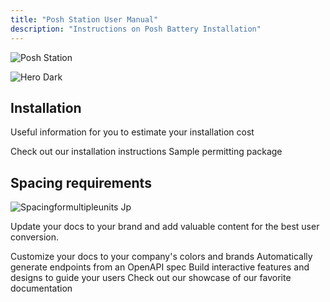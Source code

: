```yaml
---
title: "Posh Station User Manual"
description: "Instructions on Posh Battery Installation"
---
```



<img
  className="block dark:hidden"
  src="/Render2.jpg"
  alt="Posh Station"
  title={true}
/>

<img
  className="hidden dark:block"
  src="/images/hero-dark.png"
  alt="Hero Dark"
/>

## Installation

Useful information for you to estimate your installation cost

<CardGroup cols={2}>
  <Card title="Installation Manual" icon="pen-to-square" href="https://drive.google.com/file/d/1Y4ZIH-YdOn9xrn5JyDawO15v29C8RfTb/view">
    Check out our installation instructions
  </Card>
  <Card title="Permitting Package" icon="image" href="https://drive.google.com/file/d/1VeCcR0ljAuRP8uZKk3XtOMkrDjmgeA0M/view">
    Sample permitting package
  </Card>
</CardGroup>

## Spacing requirements

![Spacingformultipleunits Jp](/images/Spacingformultipleunits.jpg)

Update your docs to your brand and add valuable content for the best user conversion.

<CardGroup cols={2}>
  <Card title="Customize Style" icon="palette" href="https://mintlify.com/docs/settings/global">
    Customize your docs to your company's colors and brands
  </Card>
  <Card title="Reference APIs" icon="code" href="https://mintlify.com/docs/api-playground/openapi">
    Automatically generate endpoints from an OpenAPI spec
  </Card>
  <Card title="Add Components" icon="screwdriver-wrench" href="https://mintlify.com/docs/content/components/accordions">
    Build interactive features and designs to guide your users
  </Card>
  <Card title="Get Inspiration" icon="stars" href="https://mintlify.com/customers">
    Check out our showcase of our favorite documentation
  </Card>
</CardGroup>